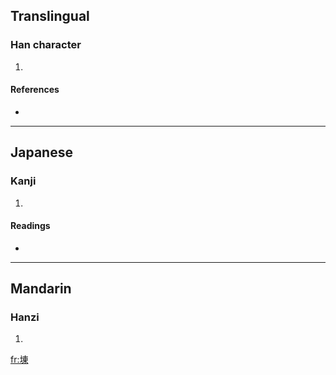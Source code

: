 ==Translingual==

===Han character===
{{Han char|rn=32|rad=土|as=08|sn=11|four=4519<sub>6</sub>|canj=土木田 (GDW)}}

# {{defn|Han}}

====References====
* {{Han ref|kx=0230.390|dkj=05178|hdz=10451.010|uh=57EC|ud=22508|bh=D4C0|bd=54464}}

----

==Japanese==

===Kanji===
{{ja-kanji|grade=|rs=土08}}

# {{defn|Japanese}}

====Readings====
* {{ja-readings|on=[[とう]] (tō), [[つ]] (tsu)|kun=}}

----

==Mandarin==

===Hanzi===
{{cmn-hanzi|pin=[[dōng]] ([[dong1]])|wg=[[tung]]<sup>1</sup>}}

# {{defn|Mandarin}}

[[fr:埬]]